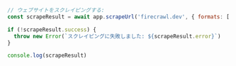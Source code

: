 ```js Node
// ウェブサイトをスクレイピングする:
const scrapeResult = await app.scrapeUrl('firecrawl.dev', { formats: ['markdown', 'html'] });

if (!scrapeResult.success) {
  throw new Error(`スクレイピングに失敗しました: ${scrapeResult.error}`)
}

console.log(scrapeResult)
```
